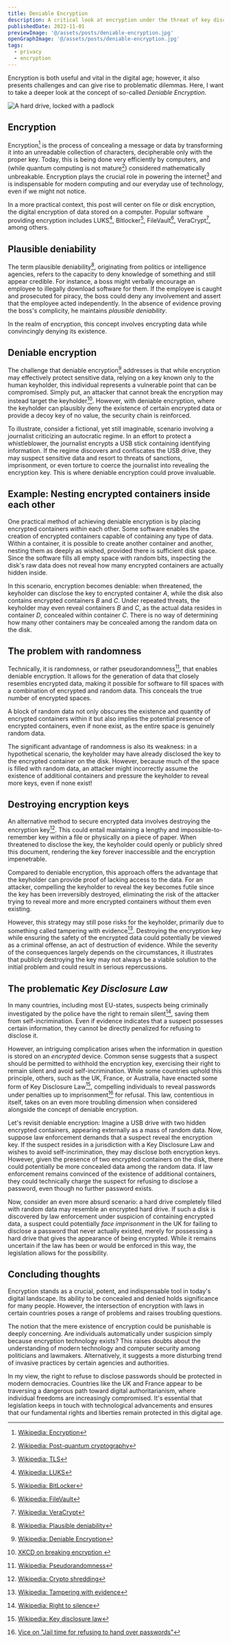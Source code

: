 ```yaml
---
title: Deniable Encryption
description: A critical look at encryption under the threat of key disclosure law
publishedDate: 2022-11-01
previewImage: '@/assets/posts/deniable-encryption.jpg'
openGraphImage: '@/assets/posts/deniable-encryption.jpg'
tags:
  - privacy
  - encryption
---
```


Encryption is both useful and vital in the digital age; however, it also presents challenges and can give rise to problematic dilemmas. Here, I want to take a deeper look at the concept of so-called _Deniable Encryption_.



<Image src={PreviewImage} class="sm:w-2/3 w-4/5 my-0 mx-auto" data-img-embed alt="A hard drive, locked with a padlock" loading="eager"/>

## Encryption

Encryption[^1] is the process of concealing a message or data by transforming it into an unreadable collection of characters, decipherable only with the proper key. Today, this is being done very efficiently by computers, and (while quantum computing is not mature[^2]) considered mathematically unbreakable. Encryption plays the crucial role in powering the internet[^3] and is indispensable for modern computing and our everyday use of technology, even if we might not notice.

In a more practical context, this post will center on file or disk encryption, the digital encryption of data stored on a computer. Popular software providing encryption includes LUKS[^4], Bitlocker[^5], FileVault[^6], VeraCrypt[^7], among others.

## Plausible deniability

The term plausible deniability[^8], originating from politics or intelligence agencies, refers to the capacity to deny knowledge of something and still appear credible. For instance, a boss might verbally encourage an employee to illegally download software for them. If the employee is caught and prosecuted for piracy, the boss could deny any involvement and assert that the employee acted independently. In the absence of evidence proving the boss's complicity, he maintains _plausible deniability_.

In the realm of encryption, this concept involves encrypting data while convincingly denying its existence.

## Deniable encryption

The challenge that deniable encryption[^9] addresses is that while encryption may effectively protect sensitive data, relying on a key known only to the human keyholder, this individual represents a vulnerable point that can be compromised. Simply put, an attacker that cannot break the encryption may instead target the keyholder[^10]. However, with deniable encryption, where the keyholder can plausibly deny the existence of certain encrypted data or provide a decoy key of no value, the security chain is reinforced.

To illustrate, consider a fictional, yet still imaginable, scenario involving a journalist criticizing an autocratic regime. In an effort to protect a whistleblower, the journalist encrypts a USB stick containing identifying information. If the regime discovers and confiscates the USB drive, they may suspect sensitive data and resort to threats of sanctions, imprisonment, or even torture to coerce the journalist into revealing the encryption key. This is where deniable encryption could prove invaluable.

## Example: Nesting encrypted containers inside each other

One practical method of achieving deniable encryption is by placing encrypted containers _within_ each other. Some software enables the creation of encrypted containers capable of containing any type of data. Within a container, it is possible to create another container and another, nesting them as deeply as wished, provided there is sufficient disk space. Since the software fills all empty space with random bits, inspecting the disk's raw data does not reveal how many encrypted containers are actually hidden inside.

In this scenario, encryption becomes deniable: when threatened, the keyholder can disclose the key to encrypted container _A_, while the disk also contains encrypted containers _B_ and _C_. Under repeated threats, the keyholder may even reveal containers _B_ and _C_, as the actual data resides in container _D_, concealed within container _C_. There is no way of determining how many other containers may be concealed among the random data on the disk.

## The problem with randomness

Technically, it is randomness, or rather pseudorandomness[^11], that enables deniable encryption. It allows for the generation of data that closely resembles encrypted data, making it possible for software to fill spaces with a combination of encrypted and random data. This conceals the true number of encrypted spaces.

A block of random data not only obscures the existence and quantity of encrypted containers within it but also implies the potential presence of encrypted containers, even if none exist, as the entire space is genuinely random data.

The significant advantage of randomness is also its weakness: in a hypothetical scenario, the keyholder may have already disclosed the key to the encrypted container on the disk. However, because much of the space is filled with random data, an attacker might incorrectly assume the existence of additional containers and pressure the keyholder to reveal more keys, even if none exist!

## Destroying encryption keys

An alternative method to secure encrypted data involves destroying the encryption key[^12]. This could entail maintaining a lengthy and impossible-to-remember key within a file or physically on a piece of paper. When threatened to disclose the key, the keyholder could openly or publicly shred this document, rendering the key forever inaccessible and the encryption impenetrable.

Compared to deniable encryption, this approach offers the advantage that the keyholder can provide proof of lacking access to the data. For an attacker, compelling the keyholder to reveal the key becomes futile since the key has been irreversibly destroyed, eliminating the risk of the attacker trying to reveal more and more encrypted containers without them even existing.

However, this strategy may still pose risks for the keyholder, primarily due to something called tampering with evidence[^13]. Destroying the encryption key while ensuring the safety of the encrypted data could potentially be viewed as a criminal offense, an act of destruction of evidence. While the severity of the consequences largely depends on the circumstances, it illustrates that publicly destroying the key may not always be a viable solution to the initial problem and could result in serious repercussions.

## The problematic _Key Disclosure Law_

In many countries, including most EU-states, suspects being criminally investigated by the police have the right to remain silent[^14], saving them from self-incrimination. Even if evidence indicates that a suspect possesses certain information, they cannot be directly penalized for refusing to disclose it.

However, an intriguing complication arises when the information in question is stored on an _encrypted_ device. Common sense suggests that a suspect should be permitted to withhold the encryption key, exercising their right to remain silent and avoid self-incrimination. While some countries uphold this principle, others, such as the UK, France, or Australia, have enacted some form of Key Disclosure Law[^15], compelling individuals to reveal passwords under penalties up to imprisonment[^16] for refusal. This law, contentious in itself, takes on an even more troubling dimension when considered alongside the concept of deniable encryption.

Let's revisit deniable encryption: Imagine a USB drive with two hidden encrypted containers, appearing externally as a mass of random data. Now, suppose law enforcement demands that a suspect reveal the encryption key. If the suspect resides in a jurisdiction with a Key Disclosure Law and wishes to avoid self-incrimination, they may disclose both encryption keys. However, given the presence of two encrypted containers on the disk, there could potentially be more concealed data among the random data. If law enforcement remains convinced of the existence of additional containers, they could technically charge the suspect for refusing to disclose a password, even though no further password exists.

Now, consider an even more absurd scenario: a hard drive completely filled with random data may resemble an encrypted hard drive. If such a disk is discovered by law enforcement under suspicion of containing encrypted data, a suspect could potentially _face imprisonment_ in the UK for failing to disclose a password that never actually existed, merely for possessing a hard drive that gives the appearance of being encrypted. While it remains uncertain if the law has been or would be enforced in this way, the legislation allows for the possibility.

## Concluding thoughts

Encryption stands as a crucial, potent, and indispensable tool in today's digital landscape. Its ability to be concealed and denied holds significance for many people. However, the intersection of encryption with laws in certain countries poses a range of problems and raises troubling questions.

The notion that the mere existence of encryption could be punishable is deeply concerning. Are individuals automatically under suspicion simply because encryption technology exists? This raises doubts about the understanding of modern technology and computer security among politicians and lawmakers. Alternatively, it suggests a more disturbing trend of invasive practices by certain agencies and authorities.

In my view, the right to refuse to disclose passwords should be protected in modern democracies. Countries like the UK and France appear to be traversing a dangerous path toward digital authoritarianism, where individual freedoms are increasingly compromised. It's essential that legislation keeps in touch with technological advancements and ensures that our fundamental rights and liberties remain protected in this digital age.


[^1]: [Wikipedia: Encryption](https://en.wikipedia.org/wiki/Encryption)
[^2]: [Wikipedia: Post-quantum cryptography](https://en.wikipedia.org/wiki/Post-quantum_cryptography)
[^3]: [Wikipedia: TLS](https://en.wikipedia.org/wiki/Transport_Layer_Security)
[^4]: [Wikipedia: LUKS](https://en.wikipedia.org/wiki/Linux_Unified_Key_Setup)
[^5]: [Wikipedia: BitLocker](https://en.wikipedia.org/wiki/BitLocker)
[^6]: [Wikipedia: FileVault](https://en.wikipedia.org/wiki/FileVault)
[^7]: [Wikipedia: VeraCrypt](https://en.wikipedia.org/wiki/VeraCrypt)
[^8]: [Wikipedia: Plausible deniability](https://en.wikipedia.org/wiki/Plausible_deniability)
[^9]: [Wikipedia: Deniable Encryption](https://en.wikipedia.org/wiki/Deniable_encryption)
[^10]: [XKCD on breaking encryption ](https://xkcd.com/538/)
[^11]: [Wikipedia: Pseudorandomness](https://en.wikipedia.org/wiki/Cryptographically_secure_pseudorandom_number_generator)
[^12]: [Wikipedia: Crypto shredding](https://en.wikipedia.org/wiki/Crypto-shredding)
[^13]: [Wikipedia: Tampering with evidence](https://en.wikipedia.org/wiki/Tampering_with_evidence)
[^14]: [Wikipedia: Right to silence](https://en.wikipedia.org/wiki/Right_to_silence#Worldwide)
[^15]: [Wikipedia: Key disclosure law](https://en.wikipedia.org/wiki/Key_disclosure_law)
[^16]: [Vice on "Jail time for refusing to hand over passwords"](https://www.vice.com/en/article/wnjgdq/how-refusing-to-hand-over-your-passwords-can-land-you-in-jail)
